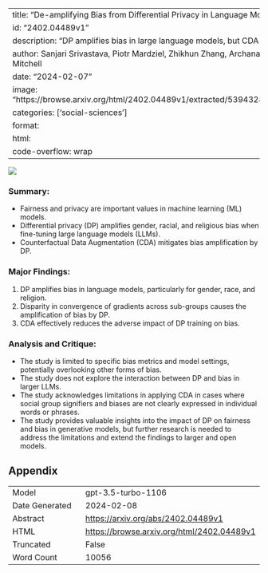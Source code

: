 
---
title: "De-amplifying Bias from Differential Privacy in Language Model Fine-tuning"
id: "2402.04489v1"
description: "DP amplifies bias in large language models, but CDA can mitigate it."
author: Sanjari Srivastava, Piotr Mardziel, Zhikhun Zhang, Archana Ahlawat, Anupam Datta, John C Mitchell
date: "2024-02-07"
image: "https://browse.arxiv.org/html/2402.04489v1/extracted/5394328/images/bias_increase_dark.png"
categories: ['social-sciences']
format:
  html:
    code-overflow: wrap
---

![](https://browse.arxiv.org/html/2402.04489v1/extracted/5394328/images/bias_increase_dark.png)

### Summary:
- Fairness and privacy are important values in machine learning (ML) models.
- Differential privacy (DP) amplifies gender, racial, and religious bias when fine-tuning large language models (LLMs).
- Counterfactual Data Augmentation (CDA) mitigates bias amplification by DP.

### Major Findings:
1. DP amplifies bias in language models, particularly for gender, race, and religion.
2. Disparity in convergence of gradients across sub-groups causes the amplification of bias by DP.
3. CDA effectively reduces the adverse impact of DP training on bias.

### Analysis and Critique:
- The study is limited to specific bias metrics and model settings, potentially overlooking other forms of bias.
- The study does not explore the interaction between DP and bias in larger LLMs.
- The study acknowledges limitations in applying CDA in cases where social group signifiers and biases are not clearly expressed in individual words or phrases.
- The study provides valuable insights into the impact of DP on fairness and bias in generative models, but further research is needed to address the limitations and extend the findings to larger and open models.

## Appendix

|          |          |
|----------|----------|
| Model     | gpt-3.5-turbo-1106       |
| Date Generated     | 2024-02-08       |
| Abstract | [https://arxiv.org/abs/2402.04489v1](https://arxiv.org/abs/2402.04489v1)        |
| HTML     | [https://browse.arxiv.org/html/2402.04489v1](https://browse.arxiv.org/html/2402.04489v1)       |
| Truncated       | False       |
| Word Count       | 10056       |